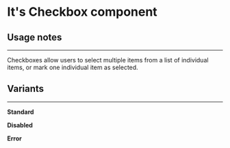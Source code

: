 
# It's Checkbox component

## Usage notes

<hr />

Checkboxes allow users to select multiple items from a list of individual items, or mark one individual item as selected.

## Variants

<hr />

**Standard**

<Checkbox label="Checkbox" />

<Checkbox label="Checkbox with an extraordinarily long label please don't do this but if you did it should truncate text when it gets longer than the container which contains the checkbox which has an unacceptably long label" />

**Disabled**

<Checkbox disabled />

**Error**

<Checkbox invalid label="Invalid Checkbox" />
